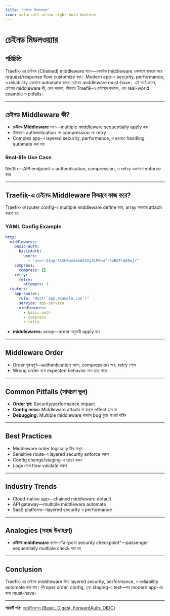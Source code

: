 ```yaml
---
title: "চেইনড মিডলওয়্যার"
icon: solar:alt-arrow-right-bold-duotone
---
```


# চেইনড মিডলওয়্যার

## পরিচিতি

Traefik-এর চেইনড (Chained) middleware মানে—একাধিক middleware একসাথে ব্যবহার করে request/response flow customize করা। Modern app-এ security, performance, ও reliability একসাথে automate করতে চেইনড middleware must-have। এই পাঠে জানব, চেইনড middleware কী, কেন দরকার, কীভাবে Traefik-এ সেটআপ করবেন, এবং real-world example ও pitfalls।

---

## চেইনড Middleware কী?

- **চেইনড Middleware** মানে—multiple middleware sequentially apply করা
- উদাহরণ: authentication → compression → retry
- Complex app-এ layered security, performance, ও error handling automate করা যায়

### Real-life Use Case
Netflix—API endpoint-এ authentication, compression, ও retry একসাথে enforce করে

---

## Traefik-এ চেইনড Middleware কিভাবে কাজ করে?

Traefik-এর router config-এ multiple middleware define করে, array আকারে attach করতে হয়

### YAML Config Example

```yaml
http:
  middlewares:
    basic-auth:
      basicAuth:
        users:
          - "user:$$apr1$$H6uskkkW$$IgXLP6ewTrSuBkTrqE8wj/"
    compress:
      compress: {}
    retry:
      retry:
        attempts: 3
  routers:
    app-router:
      rule: "Host(`app.example.com`)"
      service: app-service
      middlewares:
        - basic-auth
        - compress
        - retry
```

- **middlewares:** array—order অনুযায়ী apply হবে

---

## Middleware Order

- Order গুরুত্বপূর্ণ—authentication আগে, compression পরে, retry শেষে
- Wrong order হলে expected behavior নাও হতে পারে

---

## Common Pitfalls (সাধারণ ভুল)

- **Order ভুল:** Security/performance impact
- **Config miss:** Middleware attach না করলে effect হবে না
- **Debugging:** Multiple middleware থাকলে bug খুঁজে পাওয়া কঠিন

---

## Best Practices

- Middleware order logically ঠিক রাখুন
- Sensitive route-এ layered security enforce করুন
- Config change/staging-এ test করুন
- Logs দেখে flow validate করুন

---

## Industry Trends

- Cloud-native app—chained middleware default
- API gateway—multiple middleware automate
- SaaS platform—layered security ও performance

---

## Analogies (সহজ উদাহরণ)

- **চেইনড middleware** হলো—"airport security checkpoint"—passenger sequentially multiple check পার হয়

---

## Conclusion

Traefik-এর চেইনড middleware দিয়ে layered security, performance, ও reliability automate করা যায়। Proper order, config, এবং staging-এ test—সব modern app-এর জন্য must-have।

---

**পরবর্তী পাঠ:** [অথেন্টিকেশন (Basic, Digest, ForwardAuth, OIDC)](/traefik/authentication)
